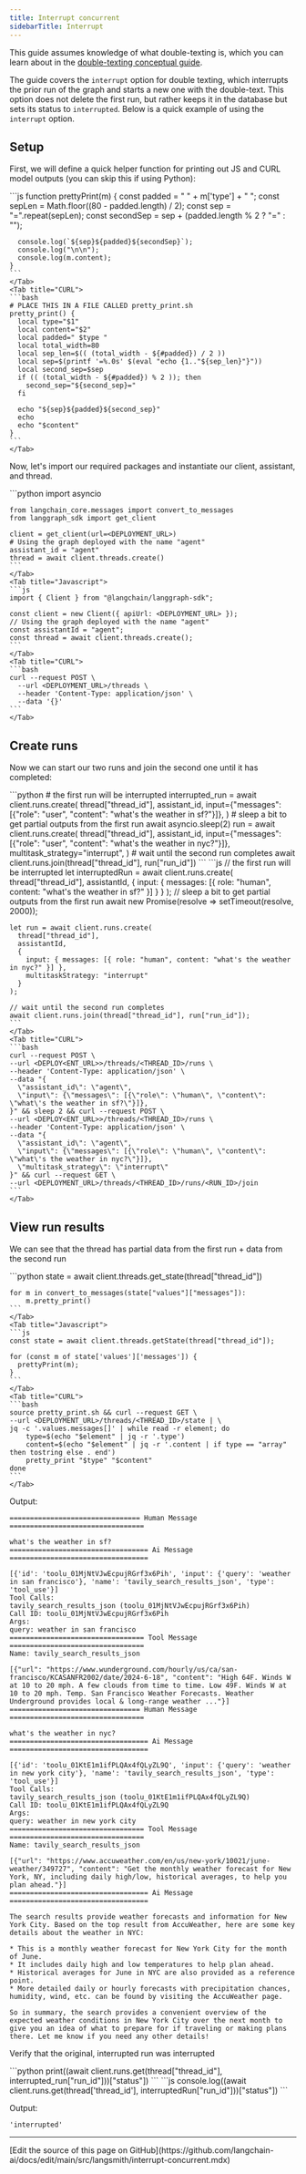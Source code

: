```yaml
---
title: Interrupt concurrent
sidebarTitle: Interrupt
---
```


This guide assumes knowledge of what double-texting is, which you can learn about in the [double-texting conceptual guide](/langsmith/double-texting).

The guide covers the `interrupt` option for double texting, which interrupts the prior run of the graph and starts a new one with the double-text. This option does not delete the first run, but rather keeps it in the database but sets its status to `interrupted`. Below is a quick example of using the `interrupt` option.

## Setup

First, we will define a quick helper function for printing out JS and CURL model outputs (you can skip this if using Python):

<Tabs>
    <Tab title="Javascript">
    ```js
    function prettyPrint(m) {
      const padded = " " + m['type'] + " ";
      const sepLen = Math.floor((80 - padded.length) / 2);
      const sep = "=".repeat(sepLen);
      const secondSep = sep + (padded.length % 2 ? "=" : "");

      console.log(`${sep}${padded}${secondSep}`);
      console.log("\n\n");
      console.log(m.content);
    }
    ```
    </Tab>
    <Tab title="CURL">
    ```bash
    # PLACE THIS IN A FILE CALLED pretty_print.sh
    pretty_print() {
      local type="$1"
      local content="$2"
      local padded=" $type "
      local total_width=80
      local sep_len=$(( (total_width - ${#padded}) / 2 ))
      local sep=$(printf '=%.0s' $(eval "echo {1.."${sep_len}"}"))
      local second_sep=$sep
      if (( (total_width - ${#padded}) % 2 )); then
        second_sep="${second_sep}="
      fi

      echo "${sep}${padded}${second_sep}"
      echo
      echo "$content"
    }
    ```
    </Tab>
</Tabs>

Now, let's import our required packages and instantiate our client, assistant, and thread.

<Tabs>
    <Tab title="Python">
    ```python
    import asyncio

    from langchain_core.messages import convert_to_messages
    from langgraph_sdk import get_client

    client = get_client(url=<DEPLOYMENT_URL>)
    # Using the graph deployed with the name "agent"
    assistant_id = "agent"
    thread = await client.threads.create()
    ```
    </Tab>
    <Tab title="Javascript">
    ```js
    import { Client } from "@langchain/langgraph-sdk";

    const client = new Client({ apiUrl: <DEPLOYMENT_URL> });
    // Using the graph deployed with the name "agent"
    const assistantId = "agent";
    const thread = await client.threads.create();
    ```
    </Tab>
    <Tab title="CURL">
    ```bash
    curl --request POST \
      --url <DEPLOYMENT_URL>/threads \
      --header 'Content-Type: application/json' \
      --data '{}'
    ```
    </Tab>
</Tabs>

## Create runs

Now we can start our two runs and join the second one until it has completed:

<Tabs>
    <Tab title="Python">
    ```python
    # the first run will be interrupted
    interrupted_run = await client.runs.create(
        thread["thread_id"],
        assistant_id,
        input={"messages": [{"role": "user", "content": "what's the weather in sf?"}]},
    )
    # sleep a bit to get partial outputs from the first run
    await asyncio.sleep(2)
    run = await client.runs.create(
        thread["thread_id"],
        assistant_id,
        input={"messages": [{"role": "user", "content": "what's the weather in nyc?"}]},
        multitask_strategy="interrupt",
    )
    # wait until the second run completes
    await client.runs.join(thread["thread_id"], run["run_id"])
    ```
    </Tab>
    <Tab title="Javascript">
    ```js
    // the first run will be interrupted
    let interruptedRun = await client.runs.create(
      thread["thread_id"],
      assistantId,
      { input: { messages: [{ role: "human", content: "what's the weather in sf?" }] } }
    );
    // sleep a bit to get partial outputs from the first run
    await new Promise(resolve => setTimeout(resolve, 2000));

    let run = await client.runs.create(
      thread["thread_id"],
      assistantId,
      {
        input: { messages: [{ role: "human", content: "what's the weather in nyc?" }] },
        multitaskStrategy: "interrupt"
      }
    );

    // wait until the second run completes
    await client.runs.join(thread["thread_id"], run["run_id"]);
    ```
    </Tab>
    <Tab title="CURL">
    ```bash
    curl --request POST \
    --url <DEPLOY<ENT_URL>>/threads/<THREAD_ID>/runs \
    --header 'Content-Type: application/json' \
    --data "{
      \"assistant_id\": \"agent\",
      \"input\": {\"messages\": [{\"role\": \"human\", \"content\": \"what\'s the weather in sf?\"}]},
    }" && sleep 2 && curl --request POST \
    --url <DEPLOY<ENT_URL>>/threads/<THREAD_ID>/runs \
    --header 'Content-Type: application/json' \
    --data "{
      \"assistant_id\": \"agent\",
      \"input\": {\"messages\": [{\"role\": \"human\", \"content\": \"what\'s the weather in nyc?\"}]},
      \"multitask_strategy\": \"interrupt\"
    }" && curl --request GET \
    --url <DEPLOYMENT_URL>/threads/<THREAD_ID>/runs/<RUN_ID>/join
    ```
    </Tab>
</Tabs>

## View run results

We can see that the thread has partial data from the first run + data from the second run

<Tabs>
    <Tab title="Python">
    ```python
    state = await client.threads.get_state(thread["thread_id"])

    for m in convert_to_messages(state["values"]["messages"]):
        m.pretty_print()
    ```
    </Tab>
    <Tab title="Javascript">
    ```js
    const state = await client.threads.getState(thread["thread_id"]);

    for (const m of state['values']['messages']) {
      prettyPrint(m);
    }
    ```
    </Tab>
    <Tab title="CURL">
    ```bash
    source pretty_print.sh && curl --request GET \
    --url <DEPLOYMENT_URL>/threads/<THREAD_ID>/state | \
    jq -c '.values.messages[]' | while read -r element; do
        type=$(echo "$element" | jq -r '.type')
        content=$(echo "$element" | jq -r '.content | if type == "array" then tostring else . end')
        pretty_print "$type" "$content"
    done
    ```
    </Tab>
</Tabs>

Output:

```
================================ Human Message =================================

what's the weather in sf?
================================== Ai Message ==================================

[{'id': 'toolu_01MjNtVJwEcpujRGrf3x6Pih', 'input': {'query': 'weather in san francisco'}, 'name': 'tavily_search_results_json', 'type': 'tool_use'}]
Tool Calls:
tavily_search_results_json (toolu_01MjNtVJwEcpujRGrf3x6Pih)
Call ID: toolu_01MjNtVJwEcpujRGrf3x6Pih
Args:
query: weather in san francisco
================================= Tool Message =================================
Name: tavily_search_results_json

[{"url": "https://www.wunderground.com/hourly/us/ca/san-francisco/KCASANFR2002/date/2024-6-18", "content": "High 64F. Winds W at 10 to 20 mph. A few clouds from time to time. Low 49F. Winds W at 10 to 20 mph. Temp. San Francisco Weather Forecasts. Weather Underground provides local & long-range weather ..."}]
================================ Human Message =================================

what's the weather in nyc?
================================== Ai Message ==================================

[{'id': 'toolu_01KtE1m1ifPLQAx4fQLyZL9Q', 'input': {'query': 'weather in new york city'}, 'name': 'tavily_search_results_json', 'type': 'tool_use'}]
Tool Calls:
tavily_search_results_json (toolu_01KtE1m1ifPLQAx4fQLyZL9Q)
Call ID: toolu_01KtE1m1ifPLQAx4fQLyZL9Q
Args:
query: weather in new york city
================================= Tool Message =================================
Name: tavily_search_results_json

[{"url": "https://www.accuweather.com/en/us/new-york/10021/june-weather/349727", "content": "Get the monthly weather forecast for New York, NY, including daily high/low, historical averages, to help you plan ahead."}]
================================== Ai Message ==================================

The search results provide weather forecasts and information for New York City. Based on the top result from AccuWeather, here are some key details about the weather in NYC:

* This is a monthly weather forecast for New York City for the month of June.
* It includes daily high and low temperatures to help plan ahead.
* Historical averages for June in NYC are also provided as a reference point.
* More detailed daily or hourly forecasts with precipitation chances, humidity, wind, etc. can be found by visiting the AccuWeather page.

So in summary, the search provides a convenient overview of the expected weather conditions in New York City over the next month to give you an idea of what to prepare for if traveling or making plans there. Let me know if you need any other details!
```

Verify that the original, interrupted run was interrupted

<Tabs>
    <Tab title="Python">
    ```python
    print((await client.runs.get(thread["thread_id"], interrupted_run["run_id"]))["status"])
    ```
    </Tab>
    <Tab title="Javascript">
    ```js
    console.log((await client.runs.get(thread['thread_id'], interruptedRun["run_id"]))["status"])
    ```
    </Tab>
</Tabs>

Output:

```
'interrupted'
```

---

<Callout icon="pen-to-square" iconType="regular">
  [Edit the source of this page on GitHub](https://github.com/langchain-ai/docs/edit/main/src/langsmith/interrupt-concurrent.mdx)
</Callout>
